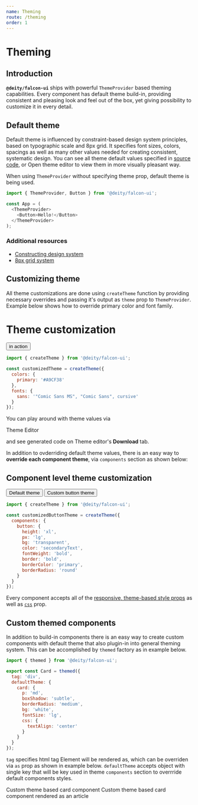 ```yaml
---
name: Theming
route: /theming
order: 1
---
```



# Theming


## Introduction
**`@deity/falcon-ui`** ships with powerful `ThemeProvider` based theming capabilities.
Every component has default theme build-in, providing consistent and pleasing look and feel out of the box, yet giving possibility to customize it in every detail.

## Default theme
Default theme is influenced by constraint-based design system principles, based on typographic scale and 8px grid. 
It specifies font sizes, colors, spacings as well as many other values needed for creating consistent, systematic design.
You can see all theme default values specified in [source code](https://github.com/deity-io/falcon/blob/master/packages/falcon-ui/src/theme/theme.ts), or 
<ViewThemeSection section="colors">
	Open theme editor
</ViewThemeSection>
 to view them in more visually pleasant way.

When using `ThemeProvider` without specifying theme prop, default theme is being used.

```javascript
import { ThemeProvider, Button } from '@deity/falcon-ui';

const App = (
  <ThemeProvider>
    <Button>Hello!</Button>
  </ThemeProvider>
);
```

### Additional resources
- [Constructing design system](https://medium.freecodecamp.org/how-to-construct-a-design-system-864adbf2a117)
- [8px grid system](https://builttoadapt.io/intro-to-the-8-point-grid-system-d2573cde8632)

## Customizing theme
All theme customizations are done using `createTheme` function by providing necessary overrides and passing it's output as `theme` prop to `ThemeProvider`.
Example below shows how to override primary color and font family.

<Playground>
  <ThemeProvider theme={customizedTheme}>
    <H1>Theme customization</H1>
    <FlexLayout mt="md" justifyContent="center">
      <Button>in action</Button>
    </FlexLayout>
  </ThemeProvider>
</Playground>

```javascript
import { createTheme } from '@deity/falcon-ui';

const customizedTheme = createTheme({
  colors: {
    primary: '#A9CF38'
  },
  fonts: {
    sans: '"Comic Sans MS", "Comic Sans", cursive'
  }
});
```

You can play around with theme values via

<ViewThemeSection section="spacing"> Theme Editor</ViewThemeSection>

and see generated code on Theme editor's **Download** tab.

In addition to ovderriding default theme values, there is an easy way to **override each component theme**, via `components` section as shown below:

<Playground>
  <H2>Component level theme customization</H2>
  <Button mt="md">Default theme</Button>
  <ThemeProvider theme={customizedButtonTheme}>
    <Button mt="md">Custom button theme</Button>
  </ThemeProvider>
</Playground>

```javascript
import { createTheme } from '@deity/falcon-ui';

const customizedButtonTheme = createTheme({
  components: {
    button: {
      height: 'xl',
      px: 'lg',
      bg: 'transparent',
      color: 'secondaryText',
      fontWeight: 'bold',
      border: 'bold',
      borderColor: 'primary',
      borderRadius: 'round'
    }
  }
});
```
Every component accepts all of the [responsive, theme-based style props](/responsive-props) as well as [`css`](/responsive-props#css-prop) prop.

<ActivateComponentFinder />

## Custom themed components
  In addition to build-in components there is an easy way to create custom components with default theme that also plugin-in into general theming system.
  This can be accomplished by `themed` factory as in example below.

```javascript
import { themed } from '@deity/falcon-ui';

export const Card = themed({
  tag: 'div',
  defaultTheme: {
    card: {
      p: 'md',
      boxShadow: 'subtle',
      borderRadius: 'medium',
      bg: 'white',
      fontSize: 'lg',
      css: {
        textAlign: 'center'
      }
    }
  }
});
```

`tag` specifies html tag Element will be rendered as, which can be overriden via `as` prop as shown in example below.
`defaultTheme` accepts object with single key that will be key used in theme `components` section to overrride default components styles.

<Playground>
  <Card>
    Custom theme based card component
  </Card>
  <Card as="article" mt="lg">
    Custom theme based card component rendered as an article
  </Card>
</Playground>